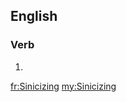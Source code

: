 {{also|sinicizing}}
==English==

===Verb===
{{head|en|present participle}}

# {{present participle of|sinicize|lang=en|nocat=1}}

[[fr:Sinicizing]]
[[my:Sinicizing]]